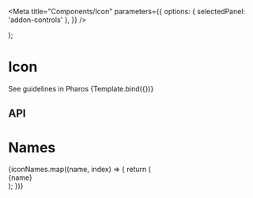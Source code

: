 

<Meta
  title="Components/Icon"
  parameters={{
    options: { selectedPanel: 'addon-controls' },
  }}
/>

  <PharosIcon name={args.name} className="icon-example__icon"></PharosIcon>
);

# Icon

<PharosLink href="https://www.jstor.org/pharos/components/icon" target="_blank">
  See guidelines in Pharos
</PharosLink>

<Canvas withToolbar>
  <Story
    name="Base"
    argTypes={{
      name: {
        options: iconNames,
        control: {
          type: 'inline-radio',
        },
        defaultValue: 'checkmark',
      },
    }}
  >
    {Template.bind({})}
  </Story>
</Canvas>

## API

<ArgsTable of={PharosIcon} />

# Names

<Canvas withToolbar>
  <Story name="Names">
    <div
      style={{
        display: 'grid',
        gridTemplateColumns: 'repeat(4, auto)',
        gridGap: '2rem',
        marginTop: '2rem',
        justifyContent: 'space-evenly',
      }}
    >
      {iconNames.map((name, index) => {
        return (
          <div className="icon-example__container" key={index}>
            <PharosIcon name={name} className="icon-example__icon"></PharosIcon>
            <div className="icon-example__name">{name}</div>
          </div>
        );
      })}
    </div>
  </Story>
</Canvas>
